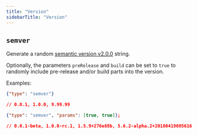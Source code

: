 ```yaml
---
title: "Version"
sidebarTitle: "Version"
---
```

## `semver`

Generate a random [semantic version v2.0.0](https://semver.org/spec/v2.0.0.html) string.

Optionally, the parameters `preRelease` and `build` can be set to `true` to randomly include pre-release and/or build
parts into the version.

Examples:

```json
{"type": "semver"}

// 0.0.1, 1.0.0, 9.99.99

{"type": "semver", "params": [true, true]};

// 0.0.1-beta, 1.0.0-rc.1, 1.5.9+276e88b, 5.6.2-alpha.2+20180419085616
```